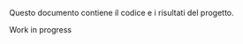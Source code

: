 Questo documento contiene il codice e i risultati del progetto. 

::: {.callout-warning}
Work in progress
:::